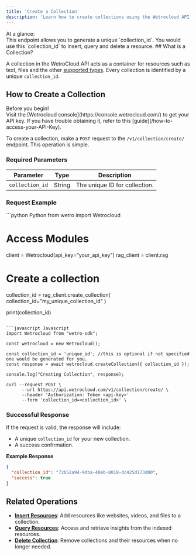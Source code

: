 ```yaml
---
title: 'Create a Collection'
description: 'Learn how to create collections using the Wetrocloud API'
---
```

<Info>
At a glance: <br/>
This endpoint allows you to generate a unique `collection_id`. You would use this `collection_id` to insert, query and delete a resource.
</Info>
## What is a Collection?

A collection in the WetroCloud API acts as a container for resources such as text, files and the other [supported types](/api-reference/supported-resource-types). Every collection is identified by a unique `collection_id`.

## How to Create a Collection

<Note>
Before you begin!<br />
Visit the [Wetrocloud console](https://console.wetrocloud.com/) to get your API key. If you have trouble obtaining it, refer to this [guide](/how-to-access-your-API-Key). 
</Note>

To create a collection, make a `POST` request to the `/v1/collection/create/` endpoint. This operation is simple.

### Required Parameters

| Parameter       | Type   | Description                                            |
|------------------|--------|--------------------------------------------------------|
| `collection_id` | String | The unique ID for collection. |

### Request Example
<CodeGroup>
```python Python
from wetro import Wetrocloud

# Access Modules
client = Wetrocloud(api_key="your_api_key")
rag_client = client.rag

# Create a collection
collection_id = rag_client.create_collection(
  collection_id="my_unique_collection_id"
)

print(collection_id)
```

```javascript Javascript
import Wetrocloud from "wetro-sdk";

const wetrocloud = new Wetrocloud();

const collection_id = 'unique_id'; //this is optional if not specified one would be generated for you.
const response = await wetrocloud.createCollection({ collection_id });

console.log("Creating Collection", response);
```

```cURL cURL
curl --request POST \
      --url https://api.wetrocloud.com/v1/collection/create/ \
      --header 'Authorization: Token <api-key>'
      --form 'collection_id=<collection_id>' \
```
</CodeGroup>

### Successful Response

If the request is valid, the response will include:

- A unique `collection_id` for your new collection.
- A success confirmation.

**Example Response**

```json
{
  "collection_id": "72b52a94-9dba-40eb-8018-dc425d173d00",
  "success": true
}
```
## Related Operations

- **[Insert Resources](insert)**: Add resources like websites, videos, and files to a collection.
- **[Query Resources](query)**: Access and retrieve insights from the indexed resources.
- **[Delete Collection](delete)**: Remove collections and their resources when no longer needed.

